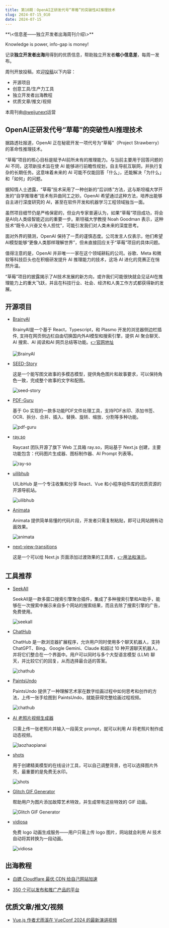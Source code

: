 ```yaml
---
title: 第10期：OpenAI正研发代号“草莓”的突破性AI推理技术
slug: 2024-07-15_010
date: 2024-07-15
---
```


<Aside>
**\<信息差——独立开发者出海周刊介绍\>**

Knowledge is power, info-gap is money!

记录**独立开发者出海**用得到的优质信息，帮助独立开发者**缩小信息差**，每周一发布。

周刊开放投稿，欢迎[投稿](https://github.com/weijunext/gapis.money/issues)以下内容：
- 开源项目
- 创意工具/生产力工具
- 独立开发者出海教程
- 优质文章/推文/视频

本周刊由[@weijunext](https://x.com/weijunext)运营
</Aside>

## OpenAI正研发代号“草莓”的突破性AI推理技术

据路透社报道，OpenAI 正在秘密开发一项代号为“草莓”（Project Strawberry）的革命性推理技术。

“草莓”项目的核心目标是赋予AI前所未有的推理能力。与当前主要用于回答问题的 AI 不同，这项新技术旨在使 AI 能够进行前瞻性规划，自主导航互联网，并执行复杂的长期任务。这意味着未来的 AI 可能不仅能回答「什么」，还能解决「为什么」和「如何」的问题。

据知情人士透露，“草莓”技术采用了一种创新的“后训练”方法，这与斯坦福大学开发的“自学推理者”技术有异曲同工之妙。OpenAI 希望通过这种方法，培养出能够自主进行深度研究的 AI，甚至在软件开发和机器学习工程领域独当一面。

虽然项目细节仍是严格保密的，但业内专家普遍认为，如果“草莓”项目成功，将会是AI向人类级智能迈出的重要一步。斯坦福大学教授 Noah Goodman 表示，这种技术“既令人兴奋又令人担忧”，可能引发我们对人类未来的深度思考。

面对外界的猜测，OpenAI 保持了一贯的谨慎态度。公司发言人仅表示，他们希望AI模型能够“更像人类那样理解世界”，但未直接回应关于“草莓”项目的具体问题。

值得注意的是，OpenAI 并非唯一一家在这个领域耕耘的公司。谷歌、Meta 和微软等科技巨头也在积极研发提升 AI 推理能力的技术，这场 AI 进化的竞赛正在悄然升温。

“草莓”项目的披露揭示了AI技术发展的新方向，或许我们可能很快就会见证AI在推理能力上的重大飞跃，并且在科技行业、社会、经济和人类工作方式都获得新的发展。

## 开源项目

- [BrainyAI](https://github.com/luyu0279/BrainyAI)

  BrainyAI是一个基于 React，Typescript，和 Plasmo 开发的浏览器侧边栏插件, 支持在网页侧边栏自由切换国内外AI模型和搜索引擎，提供 AI 聚合聊天、AI 搜索、AI 阅读和AI 网页总结等功能。[👉官网地址](https://brainyai.app/utm_source=gapis.money&utm_medium=pr&utm_campaign=0709)

  ![BrainyAI](/assets/010/brainy-ai.webp)

- [SEED-Story](https://github.com/TencentARC/SEED-Story)

  这是一个能写图文故事的多模态模型，提供角色图片和故事要求，可以保持角色一致，完成整个故事的文字和配图。

  ![seed-story](/assets/010/seed-story.webp)

- [PDF-Guru](https://github.com/kevin2li/PDF-Guru)

  基于 Go 实现的一款多功能PDF文件处理工具，支持PDF水印、添加书签、OCR、拆分、合并、插入、替换、旋转、缩放、分割等多种功能。

  ![pdf-guru](/assets/010/pdf-guru.webp)

- [ray.so](https://ray.so/)

  Raycast 团队开源了旗下 Web 工具箱 ray.so，网站基于 Next.js 创建，主要功能包含：代码图片生成器、图标制作器、AI Prompt 列表等。

  ![ray-so](/assets/010/ray-so.webp)

- [uilibhub](https://github.com/aidevtoolkit/uilibhub)

  UILibHub 是一个专注收集和分享 React、Vue 和小程序组件库的优质资源的开源导航站。

  ![uilibhub](/assets/010/uilibhub.webp)
  
- [Animata](https://github.com/codse/animata)

  Animata 提供简单易懂的代码片段，开发者只需复制粘贴，即可让网站拥有动画效果。

  ![animata](/assets/010/animata.webp)

- [next-view-transitions](https://github.com/shuding/next-view-transitions)

  这是一个可以给 Next.js 页面添加过渡效果的工具库，[👉用法和演示](https://x.com/weijunext/status/1811588664150892830)。


## 工具推荐

- [SeekAll](https://seekall.ai/)

  SeekAll是一款多窗口搜索引擎聚合插件，集成了多种搜索引擎和AI助手，能够在一次搜索中展示来自多个网站的搜索结果，而且去除了搜索引擎的广告，免费使用。

  ![seekall](/assets/010/seek-all.webp)

- [ChatHub](https://app.chathub.gg/?ref=gapismoney)

  ChatHub 是一款浏览器扩展程序，允许用户同时使用多个聊天机器人，支持 ChatGPT、Bing、Google Gemini、Claude 和超过 10 种开源聊天机器人，并将它们整合在一个界面中。用户可以同时与多个大型语言模型 (LLM) 聊天，并比较它们的回复，从而选择最合适的答案。

  ![chathub](/assets/010/chathub.webp)

- [PaintsUndo](https://lllyasviel.github.io/pages/paints_undo/)

  PaintsUndo 提供了一种理解艺术家在数字绘画过程中如何思考和创作的方法，上传一张手绘图到 PaintsUndo，就能获得完整绘画过程视频。

  ![chathub](/assets/010/paints-undo.webp)

- [AI 老照片视频生成器](https://laozhaopianai.com/)

  只需上传一张老照片并输入一段英文 prompt，就可以利用 AI 将老照片制作成动态视频。

  ![laozhaopianai](/assets/010/laozhaopianai.webp)

- [shots](https://shots.so/)

  用于创建精美模型的在线设计工具，可以自己调整背景，也可以选择图片外壳，最重要的是免费无水印。

  ![shots](/assets/010/shots-so.webp)

- [Glitch GIF Generator](https://glitchgenerator.com/)

  帮助用户为图片添加故障艺术特效，并生成带有这些特效的 GIF 动画。

  ![Glitch GIF Generator](/assets/010/glitchgenerator.webp)

- [vidiosa](https://logo.vidiosa.com/)

  免费 logo 动画生成服务——用户只需上传 logo 图片，网站就会利用 AI 技术自动将其转换为一段动画。

  ![vidiosa](/assets/010/vidiosa.webp)


## 出海教程

- [白嫖 Cloudflare 最优 CDN 给自己网站加速](https://www.youtube.com/watch?v=XiseBoIrOPc)

- [350 个可以发布和推广产品的平台](https://docs.google.com/spreadsheets/u/0/d/1Ky8NU5nhSi_zYHBbvxvofOmMRZf0r3MwiM0apoe8Pvk/htmlview?pli=1#)


## 优质文章/推文/视频

- [Vue.js 作者尤雨溪在 VueConf 2024 的最新演讲视频](https://www.bilibili.com/video/BV1q1421b7YR/)